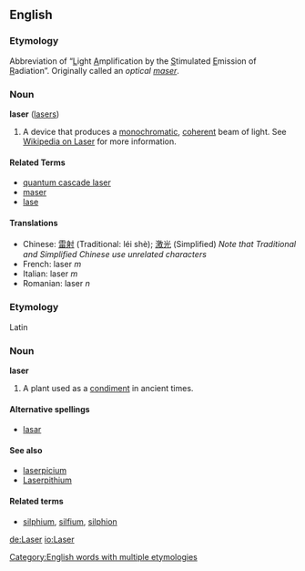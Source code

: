 {{cleanup}}
==English==
===Etymology===
Abbreviation of “<U>L</U>ight <U>A</U>mplification by the <U>S</U>timulated <U>E</U>mission of <U>R</U>adiation”.  Originally called an <I>optical [[maser]]</I>.

===Noun===
'''laser''' ([[lasers]])

#A device that produces a [[monochromatic]], [[coherent]] beam of light.  See [[w:Laser|Wikipedia on Laser]] for more information.

====Related Terms====
*[[quantum cascade laser]]
*[[maser]]
*[[lase]]

====Translations====
*Chinese: [[雷射]] (Traditional: léi shè); [[激光]] (Simplified) ''Note that Traditional and Simplified Chinese use unrelated characters''
*French: laser ''m''
*Italian: laser ''m''
*Romanian: laser ''n''

===Etymology===
Latin {{substub}}

===Noun===
'''laser'''

#A plant used as a [[condiment]] in ancient times. {{substub}}

====Alternative spellings====
*[[lasar]]

====See also====
*[[laserpicium]]
*[[Laserpithium]]<!-- rare, capitalization?? -->

====Related terms====
*[[silphium]], [[silfium]], [[silphion]]

[[Category:English words with multiple etymologies]]

[[de:Laser]]
[[io:Laser]]